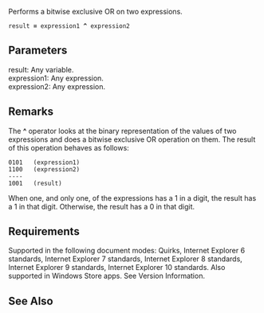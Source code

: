 Performs a bitwise exclusive OR on two expressions.

 result '''=''' expression1 '''^''' expression2

==Parameters==
; result: Any variable.
; expression1: Any expression.
; expression2: Any expression.

==Remarks==
The '''^''' operator looks at the binary representation of the values of two expressions and does a bitwise exclusive OR operation on them. The result of this operation behaves as follows:

 0101   (expression1)
 1100   (expression2)
 ----
 1001   (result)
When one, and only one, of the expressions has a 1 in a digit, the result has a 1 in that digit. Otherwise, the result has a 0 in that digit.


==Requirements==
Supported in the following document modes: Quirks, Internet Explorer 6 standards, Internet Explorer 7 standards, Internet Explorer 8 standards, Internet Explorer 9 standards, Internet Explorer 10 standards. Also supported in Windows Store apps. See Version Information.


==See Also==

              

              

              
